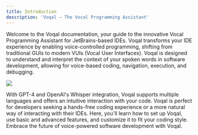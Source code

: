 ```yaml
---
title: Introduction
description: 'Voqal — The Vocal Programming Assistant'
---
```


Welcome to the Voqal documentation, your guide to the innovative Vocal Programming Assistant for JetBrains-based IDEs.
Voqal transforms your IDE experience by enabling voice-controlled programming, shifting from traditional GUIs to modern VUIs (Vocal User Interfaces).
Voqal is designed to understand and interpret the context of your spoken words in software development, allowing for voice-based coding, navigation, execution, and debugging.

<img src="/images/fully_configurable.svg" />

With GPT-4 and OpenAI's Whisper integration, Voqal supports multiple languages and offers an intuitive interaction with your code.
Voqal is perfect for developers seeking a hands-free coding experience or a more natural way of interacting with their IDEs.
Here, you'll learn how to set up Voqal, use basic and advanced features, and customize it to fit your coding style.
Embrace the future of voice-powered software development with Voqal.

